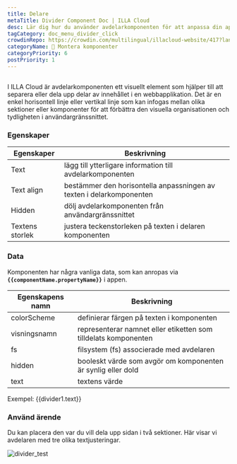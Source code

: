 ```yaml
---
title: Delare
metaTitle: Divider Component Doc | ILLA Cloud
desc: Lär dig hur du använder avdelarkomponenten för att anpassa din app i ILLA Cloud.
tagCategory: doc_menu_divider_click
crowdinRepo: https://crowdin.com/multilingual/illacloud-website/417?languages=sv&filter=basic&value=0
categoryName: 🧬 Montera komponenter
categoryPriority: 6
postPriority: 1
---
```


## <h2 hidden>Vad är leverantör?</h2>

I ILLA Cloud är avdelarkomponenten ett visuellt element som hjälper till att separera eller dela upp delar av innehållet i en webbapplikation. Det är en enkel horisontell linje eller vertikal linje som kan infogas mellan olika sektioner eller komponenter för att förbättra den visuella organisationen och tydligheten i användargränssnittet.

### Egenskaper

| Egenskaper       | Beskrivning                                                                        |
| ---------------- | ---------------------------------------------------------------------------------- |
| Text             | lägg till ytterligare information till avdelarkomponenten                          |
| Text align       | bestämmer den horisontella anpassningen av texten i delarkomponenten               |
| Hidden           | dölj avdelarkomponenten från användargränssnittet                                  |
| Textens storlek  | justera teckenstorleken på texten i delaren komponenten                            |

### Data

Komponenten har några vanliga data, som kan anropas via **`{{componentName.propertyName}}`** i appen.

| Egenskapens namn | Beskrivning                                                                       |
| ---------------- | --------------------------------------------------------------------------------- |
| colorScheme      | definierar färgen på texten i komponenten                                         |
| visningsnamn     | representerar namnet eller etiketten som tilldelats komponenten                   |
| fs               | filsystem (fs) associerade med avdelaren                                          |
| hidden           | booleskt värde som avgör om komponenten är synlig eller dold                      |
| text             | textens värde                                                                     |

Exempel: {{divider1.text}}

### Använd ärende

Du kan placera den var du vill dela upp sidan i två sektioner. Här visar vi avdelaren med tre olika textjusteringar.

![divider_test](https://cdn.illacloud.com/official-website/img/docs/divider_test.jpg)
